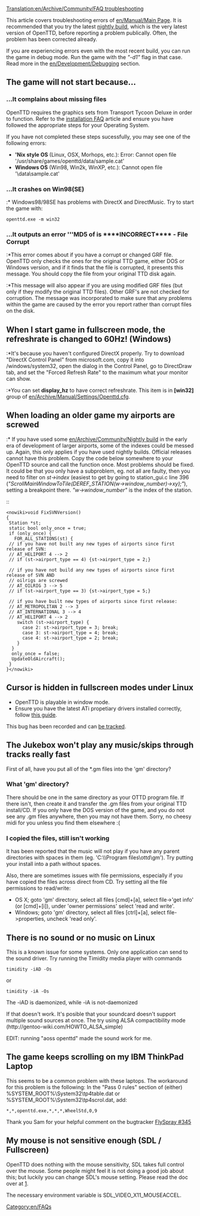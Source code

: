 [[Translation:en/Archive/Community/FAQ troubleshooting]]


This article covers troubleshooting errors of [[en/Manual/Main Page]]. It is recommended that you try the latest [[en/Archive/Community/Nightly build|nightly build]], which is the very latest version of OpenTTD, before reporting a problem publically. Often, the problem has been corrected already.

If you are experiencing errors even with the most recent build, you can run the game in debug mode. Run the game with the ''"-d1"'' flag in that case. Read more in the [[en/Development/Debugging]] section.

== The game will not start because... ==

=== ...It complains about missing files ===
OpenTTD requires the graphics sets from Transport Tycoon Deluxe in order to function. Refer to the [[en/Archive/Manual/Installation FAQ|installation FAQ]] article and ensure you have followed the appropriate steps for your Operating System.

If you have not completed these steps sucessfully, you may see one of the following errors:
* ''' 'Nix style OS ''' (Linux, OSX, Morhops, etc.): Error: Cannot open file '/usr/share/games/openttd/data/sample.cat'
* '''Windows OS''' (Win98, Win2k, WinXP, etc.): Cannot open file '<OpenTTD Install Directory>\data\sample.cat'

=== ...It crashes on Win98(SE) ===
:* Windows98/98SE has problems with DirectX and DirectMusic. Try to start the game with: <pre>openttd.exe -m win32</pre>

=== ...It outputs an error '''MD5 of <filename> is ****INCORRECT**** - File Corrupt ===
:*This error comes about if you have a corrupt or changed GRF file. OpenTTD only checks the ones for the original TTD game, either DOS or Windows version, and if it finds that the file is corrupted, it presents this message. You should copy the file from your original TTD disk again.
:*This message will also appear if you are using modified GRF files (but only if they modify the original TTD files).  Other GRF's are not checked for corruption. The message was incorporated to make sure that any problems within the game are caused by the error you report rather than corrupt files on the disk.

== When I start game in fullscreen mode, the refreshrate is changed to 60Hz! (Windows) ==
:*It's because you haven't configured DirectX properly. Try to download "DirectX Control Panel" from microsoft.com, copy it into /windows/system32, open the dialog in the Control Panel, go to DirectDraw tab, and set the "Forced Refresh Rate" to the maximum what your monitor can show.
:*You can set '''display_hz''' to have correct refreshrate. This item is in '''[win32]''' group of [[en/Archive/Manual/Settings/Openttd.cfg]].

== When loading an older game my airports are screwed ==
:* If you have used some [[en/Archive/Community/Nightly build]] in the early era of development of larger airports, some of the indexes could be messed up. Again, this only applies if you have used nightly builds. Official releases cannot have this problem. Copy the code below somewhere to your OpenTTD source and call the function once. Most problems should be fixed. It could be that you only have a subproblem, eg. not all are faulty, then you need to filter on ''st->index'' (easiest to get by going to station_gui.c line 396 (''"ScrollMainWindowToTile(DEREF_STATION(w->window_number)->xy);"''), setting a breakpoint there. ''"w->window_number"'' is the index of the station.

::<pre><nowiki>void FixSVNVersion() 
{ 
 Station *st; 
 static bool only_once = true; 
 if (only_once) { 
   FOR_ALL_STATIONS(st) { 
 // if you have not built any new types of airports since first release of SVN: 
 // AT_HELIPORT 4 --> 2 
 // if (st->airport_type == 4) {st->airport_type = 2;} 

 // if you have not build any new types of airports since first release of SVN AND 
 // oilrigs are screwed 
 // AT_OILRIG 3 --> 5 
 // if (st->airport_type == 3) {st->airport_type = 5;} 

 // if you have built new types of airports since first release: 
 // AT_METROPOLITAN 2 --> 3 
 // AT_INTERNATIONAL 3 --> 4 
 // AT_HELIPORT 4 --> 2 
    switch (st->airport_type) { 
      case 2: st->airport_type = 3; break; 
      case 3: st->airport_type = 4; break; 
      case 4: st->airport_type = 2; break; 
    } 
  } 
  only_once = false; 
  UpdateOldAircraft(); 
 } 
}</nowiki></pre>

== Cursor is hidden in fullscreen modes under Linux ==
* OpenTTD is playable in window mode.
* Ensure you have the latest ATi propetiary drivers installed correctly, follow [http://xoomer.virgilio.it/flavio.stanchina/debian/fglrx-installer.html this guide].

This bug has been recorded and can [https://sourceforge.net/tracker/?func=detail&atid=636365&aid=1332767&group_id=103924 be tracked].

== The Jukebox won't play any music/skips through tracks really fast ==
First of all, have you put all of the *.gm files into the 'gm' directory?
=== What 'gm' directory? ===
There should be one in the same directory as your OTTD program file. If there isn't, then create it and transfer the .gm files from your original TTD install/CD.
If you only have the DOS version of the game, and you do not see any .gm files anywhere, then you may not have them. Sorry, no cheesy midi for you unless you find them elsewhere :(
=== I copied the files, still isn't working ===
It has been reported that the music will not play if you have any parent directories with spaces in them (eg. 'C:\\Program files\ottd\gm').
Try putting your install into a path without spaces.

Also, there are sometimes issues with file permissions, especially if you have copied the files across direct from CD.
Try setting all the file permissions to read/write:
* OS X; goto 'gm' directory, select all files [cmd]+[a], select file->'get info' (or [cmd]+[i]), under 'owner permissions' select 'read and write'.
* Windows; goto 'gm' directory, select all files [ctrl]+[a], select file->properties, uncheck 'read only'.


== There is no sound or no music on Linux ==
This is a known issue for some systems. Only one application can send to the sound driver.
Try running the Timidity media player with commands <pre>timidity -iAD -Os</pre> or <pre>timidity -iA -Os</pre> The -iAD is daemonized, while -iA is not-daemonized

If that doesn't work. It's posible that your soundcard doesn't support multiple sound sources at once. The try using ALSA compactibility mode (http://gentoo-wiki.com/HOWTO_ALSA_simple)

EDIT: running "aoss openttd" made the sound work for me.

== The game keeps scrolling on my IBM ThinkPad Laptop ==
This seems to be a common problem with these laptops. The workaround for this problem is the following:
In the "Pass 0 rules" section of (either) %SYSTEM_ROOT%\System32\tp4table.dat or %SYSTEM_ROOT%\System32\tp4scrol.dat, add:

<pre>*,*,openttd.exe,*,*,*,WheelStd,0,9</pre>
Thank you Sam for your helpful comment on the bugtracker [http://bugs.openttd.org/task/345 FlySpray #345]

== My mouse is not sensitive enough (SDL / Fullscreen) ==
OpenTTD does nothing with the mouse sensitivity, SDL takes full control over the mouse. Some people might feel it is not doing a good job about this; but luckily you can change SDL's mouse setting. Please read the doc over at [ftp://ptah.lnf.kth.se/pub/misc/sdl-env-vars].

The necessary environment variable is SDL_VIDEO_X11_MOUSEACCEL.

[[Category:en/FAQs]]